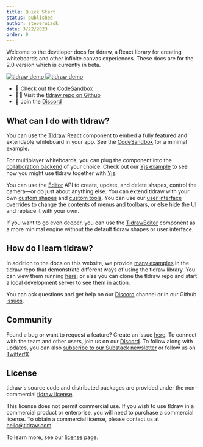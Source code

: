 ```yaml
---
title: Quick Start
status: published
author: steveruizok
date: 3/22/2023
order: 0
---
```


Welcome to the developer docs for tldraw, a React library for creating whiteboards and other infinite canvas experiences. These docs are for the 2.0 version which is currently in beta.

<a className="hero__images" href="https://examples.tldraw.com">
	<img src={'/images/hero_light.png'} alt="tldraw demo" className="article__image hero__light" />
	<img src={'/images/hero_dark.png'} alt="tldraw demo" className="article__image hero__dark" />
</a>

- 🔗 Check out the [CodeSandbox](https://codesandbox.io/s/tldraw-example-canary-2lrzmy)
- 🧑‍💻 Visit the [tldraw repo on Github](https://github.com/tldraw/tldraw)
- 💬 Join the [Discord](https://discord.com/invite/SBBEVCA4PG)

## What can I do with tldraw?

You can use the [Tldraw](?) React component to embed a fully featured and extendable whiteboard in your app. See the [CodeSandbox](https://codesandbox.io/s/tldraw-example-canary-2lrzmy) for a minimal example.

For multiplayer whiteboards, you can plug the component into the [collaboration backend](/docs/collaboration) of your choice. Check out our [Yjs example](https://github.com/tldraw/tldraw-yjs-example) to see how you might use tldraw together with [Yjs](https://yjs.dev/).

You can use the [Editor](?) API to create, update, and delete shapes, control the camera—or do just about anything else. You can extend tldraw with your own [custom shapes](/docs/shapes) and [custom tools](/docs/tools). You can use our [user interface](/docs/user-interface) overrides to change the contents of menus and toolbars, or else hide the UI and replace it with your own.

If you want to go even deeper, you can use the [TldrawEditor](?) component as a more minimal engine without the default tldraw shapes or user interface.

## How do I learn tldraw?

In addition to the docs on this website, we provide [many examples](https://github.com/tldraw/tldraw/tree/main/apps/examples/src/examples) in the tldraw repo that demonstrate different ways of using the tldraw library. You can view them running [here](https://examples.tldraw.com/); or else you can clone the tldraw repo and start a local development server to see them in action.

You can ask questions and get help on our [Discord](https://discord.gg/JMbeb96jsh) channel or in our Github [issues](https://github.com/tldraw/tldraw/issues).

## Community

Found a bug or want to request a feature? Create an issue [here](https://github.com/tldraw/tldraw/issues). To connect with the team and other users, join us on our [Discord](https://discord.gg/JMbeb96jsh). To follow along with updates, you can also [subscribe to our Substack newsletter](https://tldraw.substack.com/) or follow us on [Twitter/X](https://twitter.com/tldraw).

## License

tldraw's source code and distributed packages are provided under the non-commercial [tldraw license](https://github.com/tldraw/tldraw/blob/master/LICENSE.md).

This license does not permit commercial use. If you wish to use tldraw in a commercial product or enterprise, you will need to purchase a commercial license. To obtain a commercial license, please contact us at [hello@tldraw.com](mailto:hello@tldraw.com).

To learn more, see our [license](/community/license) page.
